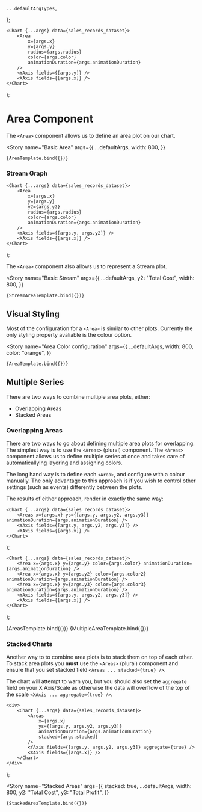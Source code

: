 <!--- Area.stories.mdx --->



    ...defaultArgTypes,
};

<Meta title="XYCharts/5. Area" component={Area} argTypes={lineArgTypes} />

    <Chart {...args} data={sales_records_dataset}>
        <Area
            x={args.x}
            y={args.y}
            radius={args.radius}
            color={args.color}
            animationDuration={args.animationDuration}
        />
        <YAxis fields={[args.y]} />
        <XAxis fields={[args.x]} />
    </Chart>
);

# Area Component

The `<Area>` component allows us to define an area plot on our chart.

<Story
    name="Basic Area"
    args={{
        ...defaultArgs,
        width: 800,
    }}
>
    {AreaTemplate.bind({})}
</Story>

### Stream Graph

    <Chart {...args} data={sales_records_dataset}>
        <Area
            x={args.x}
            y={args.y}
            y2={args.y2}
            radius={args.radius}
            color={args.color}
            animationDuration={args.animationDuration}
        />
        <YAxis fields={[args.y, args.y2]} />
        <XAxis fields={[args.x]} />
    </Chart>
);

The `<Area>` component also allows us to represent a Stream plot.

<Story
    name="Basic Stream"
    args={{
        ...defaultArgs,
        y2: "Total Cost",
        width: 800,
    }}
>
    {StreamAreaTemplate.bind({})}
</Story>

## Visual Styling

Most of the configuration for a `<Area>` is similar to other plots. Currently the only styling property avaliable is the colour option.

<Story
    name="Area Color configuration"
    args={{
        ...defaultArgs,
        width: 800,
        color: "orange",
    }}
>
    {AreaTemplate.bind({})}
</Story>

## Multiple Series

There are two ways to combine multiple area plots, either:

-   Overlapping Areas
-   Stacked Areas

### Overlapping Areas

There are two ways to go about defining multiple area plots for overlapping. The simplest way is to use the `<Areas>` (plural) component. The `<Areas>` component allows us to define multiple series at once and takes care of automaticallying layering and assigning colors.

The long hand way is to define each `<Area>`, and configure with a colour manually. The only advantage to this approach is if you wish to control other settings (such as events) differently between the plots.

The results of either approach, render in exactly the same way:

    <Chart {...args} data={sales_records_dataset}>
        <Areas x={args.x} ys={[args.y, args.y2, args.y3]} animationDuration={args.animationDuration} />
        <YAxis fields={[args.y, args.y2, args.y3]} />
        <XAxis fields={[args.x]} />
    </Chart>
);

    <Chart {...args} data={sales_records_dataset}>
        <Area x={args.x} y={args.y} color={args.color} animationDuration={args.animationDuration} />
        <Area x={args.x} y={args.y2} color={args.color2} animationDuration={args.animationDuration} />
        <Area x={args.x} y={args.y3} color={args.color3} animationDuration={args.animationDuration} />
        <YAxis fields={[args.y, args.y2, args.y3]} />
        <XAxis fields={[args.x]} />
    </Chart>
);

<Canvas>
    <Story
        name="Multiple Series - Areas"
        args={{
            ...defaultArgs,
            width: 400,
            y2: "Total Cost",
            y3: "Total Profit",
        }}
    >
        {AreasTemplate.bind({})}
    </Story>
    <Story
        name="Multiple Series - Area"
        args={{
            ...defaultArgs,
            width: 400,
            color2: "#FF7F28",
            color3: "#00A230",
            y2: "Total Cost",
            y3: "Total Profit",
        }}
    >
        {MultipleAreaTemplate.bind({})}
    </Story>
</Canvas>

### Stacked Charts

Another way to to combine area plots is to stack them on top of each other. To stack area plots you **must** use the `<Areas>` (plural) component and ensure that you set stacked field `<Areas ... stacked={true} />`.

The chart will attempt to warn you, but you should also set the `aggregate` field on your X Axis/Scale as otherwise the data will overflow of the top of the scale `<XAxis ... aggregate={true} />`.

    <div>
        <Chart {...args} data={sales_records_dataset}>
            <Areas
                x={args.x}
                ys={[args.y, args.y2, args.y3]}
                animationDuration={args.animationDuration}
                stacked={args.stacked}
            />
            <YAxis fields={[args.y, args.y2, args.y3]} aggregate={true} />
            <XAxis fields={[args.x]} />
        </Chart>
    </div>
);

<Story
    name="Stacked Areas"
    args={{
        stacked: true,
        ...defaultArgs,
        width: 800,
        y2: "Total Cost",
        y3: "Total Profit",
    }}
>
    {StackedAreaTemplate.bind({})}
</Story>
